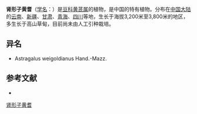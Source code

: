 {{Speciesbox
| name = 肾形子黄耆
| status = 
| status_system = 
| image =
| genus = Astragalus
| species = skythropos
| authority = Bunge in Bull.
}}

'''肾形子黄耆'''（[[学名|学名]]：{{lang|la|''Astragalus skythropos''}}）是[[豆科|豆科]][[黄芪属|黄芪属]]的植物，是中国的特有植物。分布在[[中国大陆|中国大陆]]的[[云南|云南]]、[[新疆|新疆]]、[[甘肃|甘肃]]、[[青海|青海]]、[[四川|四川]]等地，生长于海拔3,200米至3,800米的地区，多生长于高山草甸，目前尚未由人工引种栽培。

== 异名 ==
* Astragalus weigoldianus Hand.-Mazz.

== 参考文献 ==
<div class="references-small">
* {{cite web| url =http://www.bioinfo.cn/db05/KmzwSpecies.php?action=view&id=15804| title =肾形子黄耆| work =《中国高等植物数据库全库》| publisher =中国科学院微生物研究所| author =昆明植物研究所| accessdate =2009-02-25| deadurl =yes| archiveurl =https://web.archive.org/web/20160305054329/http://www.bioinfo.cn/db05/KmzwSpecies.php?action=view&id=15804| archivedate =2016-03-05}}
</div>
{{Taxonbar|from=Q15228120}}

[[Category:黄芪属|肾形子黄耆]]


{{植物小作品}}
